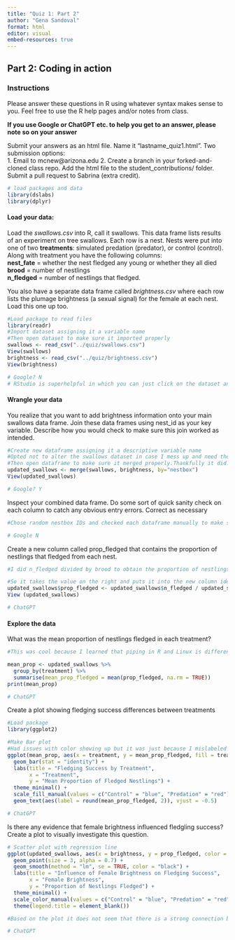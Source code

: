 ```yaml
---
title: "Quiz 1: Part 2"
author: "Gena Sandoval"
format: html
editor: visual
embed-resources: true
---
```


## Part 2: Coding in action

### Instructions

Please answer these questions in R using whatever syntax makes sense to you. Feel free to use the R help pages and/or notes from class.

**If you use Google or ChatGPT etc. to help you get to an answer, please note so on your answer**

Submit your answers as an html file. Name it "lastname_quiz1.html". Two submission options:\
1. Email to mcnew\@arizona.edu 2. Create a branch in your forked-and-cloned class repo. Add the html file to the student_contributions/ folder. Submit a pull request to Sabrina (extra credit).

```r
# load packages and data 
library(dslabs)
library(dplyr)
```

#### Load your data:

Load the *swallows.csv* into R, call it swallows. This data frame lists results of an experiment on tree swallows. Each row is a nest. Nests were put into one of two **treatments**: simulated predation (predator), or control (control). Along with treatment you have the following columns:\
**nest_fate** = whether the nest fledged any young or whether they all died\
**brood** = number of nestlings\
**n_fledged** = number of nestlings that fledged.

You also have a separate data frame called *brightness.csv* where each row lists the plumage brightness (a sexual signal) for the female at each nest. Load this one up too.

```r
#Load package to read files
library(readr)
#Import dataset assigning it a variable name
#Then open dataset to make sure it imported properly
swallows <- read_csv("../quiz/swallows.csv")
View(swallows)
brightness <- read_csv("../quiz/brightness.csv")
View(brightness)

# Google? N
# RStudio is superhelpful in which you can just click on the dataset and it will import it using the commands above.
```

#### Wrangle your data

You realize that you want to add brightness information onto your main swallows data frame. Join these data frames using nest_id as your key variable. Describe how you would check to make sure this join worked as intended.

```r
#Create new dataframe assigning it a descriptive variable name
#Opted not to alter the swallows dataset in case I mess up and need the unaltered version again
#Then open dataframe to make sure it merged properly.Thankfully it did. It added brightness according to nestbox.
updated_swallows <- merge(swallows, brightness, by="nestbox")
View(updated_swallows)

# Google? Y
```

Inspect your combined data frame. Do some sort of quick sanity check on each column to catch any obvious entry errors. Correct as necessary

```r
#Chose random nestbox IDs and checked each dataframe manually to make sure that the information was stored correctly

# Google N
```

Create a new column called prop_fledged that contains the proportion of nestlings that fledged from each nest.

```r
#I did n_fledged divided by brood to obtain the proportion of nestlings that fledged. There was no nest_fate column as that is data from the swallow_nestlings.csv.

#So it takes the value on the right and puts it into the new column identified on the left
updated_swallows$prop_fledged <- updated_swallows$n_fledged / updated_swallows$brood
View (updated_swallows)

# ChatGPT
```

#### Explore the data

What was the mean proportion of nestlings fledged in each treatment?

```r
#This was cool because I learned that piping in R and Linux is different. In Linux I'm used to pipe being '|' but in R, '%>%' is used to string commands together. 

mean_prop <- updated_swallows %>%
  group_by(treatment) %>% 
  summarise(mean_prop_fledged = mean(prop_fledged, na.rm = TRUE))
print(mean_prop)

# ChatGPT
```

Create a plot showing fledging success differences between treatments

```r
#Load package
library(ggplot2)

#Make Bar plot
#Had issues with color showing up but it was just because I mislabeled the scale_fill values which I have since fixed.
ggplot(mean_prop, aes(x = treatment, y = mean_prop_fledged, fill = treatment)) +
  geom_bar(stat = "identity") +
  labs(title = "Fledging Success by Treatment",
       x = "Treatment",
       y = "Mean Proportion of Fledged Nestlings") +
  theme_minimal() +
  scale_fill_manual(values = c("Control" = "blue", "Predation" = "red")) +
  geom_text(aes(label = round(mean_prop_fledged, 2)), vjust = -0.5)

# ChatGPT
```

Is there any evidence that female brightness influenced fledgling success? Create a plot to visually investigate this question.

```r
# Scatter plot with regression line
ggplot(updated_swallows, aes(x = brightness, y = prop_fledged, color = treatment)) +
  geom_point(size = 3, alpha = 0.7) +
  geom_smooth(method = "lm", se = TRUE, color = "black") +
  labs(title = "Influence of Female Brightness on Fledging Success",
       x = "Female Brightness",
       y = "Proportion of Nestlings Fledged") +
  theme_minimal() +
  scale_color_manual(values = c("Control" = "blue", "Predation" = "red")) +
  theme(legend.title = element_blank())

#Based on the plot it does not seem that there is a strong connection between fledgling success and female plumage brightness. In the previous figure there was a significant decrease in average fledgling survival under predation compared to the control group. This delineation can still be seen in this last plot but there is not a clear association between brightness and offspring survival.

# ChatGPT
```
